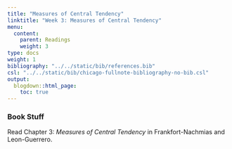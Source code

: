 ```yaml
---
title: "Measures of Central Tendency"
linktitle: "Week 3: Measures of Central Tendency"
menu:
  content:
    parent: Readings
    weight: 3
type: docs
weight: 1
bibliography: "../../static/bib/references.bib"
csl: "../../static/bib/chicago-fullnote-bibliography-no-bib.csl"
output:
  blogdown::html_page:
    toc: true
---
```


### Book Stuff
Read Chapter 3: *Measures of Central Tendency* in Frankfort-Nachmias and Leon-Guerrero. 



